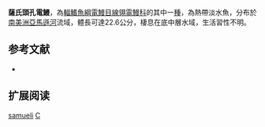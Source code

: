 {{Speciesbox
| name = 薩氏頭孔電鰻
| image = 
| image_caption = 
| image_width = 250px
| status = NE
| status_system = IUCN3.1
| genus = Compsaraia
| species = samueli
| authority = Albert & Crampton, 2009
| synonyms = 
}}
'''薩氏頭孔電鰻'''，為[[輻鰭魚綱|輻鰭魚綱]][[電鰻目|電鰻目]][[線翎電鰻科|線翎電鰻科]]的其中一[[種|種]]，為熱帶淡水魚，分布於[[南美洲|南美洲]][[亞馬遜河|亞馬遜河]]流域，體長可達22.6公分，棲息在底中層水域，生活習性不明。

== 参考文献 ==
*{{FishBase_species|genus=Compsaraia|species=samueli|year=2015|month=9}}

== 扩展阅读 ==
{{refbegin}}
{{wikispecies-inline|Compsaraia samueli|薩氏頭孔電鰻}}
{{refend}}
{{Taxonbar|from=Q7574192}}

[[Category:頭孔電鰻屬|samueli]]
[[Category:2009年描述的魚類|C]]